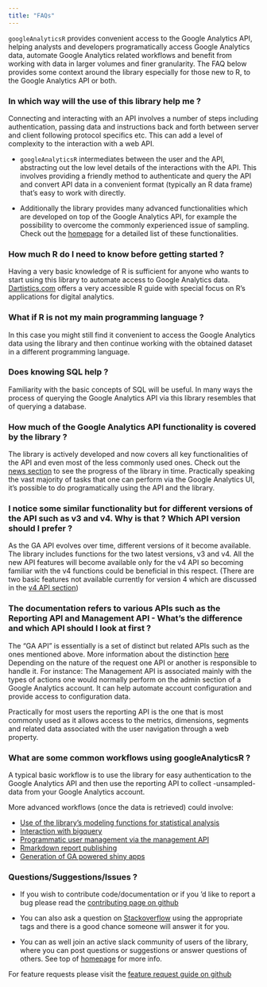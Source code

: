 ```yaml
---
title: "FAQs"
---
```


`googleAnalyticsR` provides convenient access to the Google Analytics API, helping analysts and developers programatically access Google Analytics data, automate Google Analytics related workflows and benefit from working with data in larger volumes and finer granularity. The FAQ below provides some context around the library especially for those new to R,  to the Google Analytics API or both. 

### In which way will the use of this library help me ? 

Connecting and interacting with an API involves a number of steps including authentication, passing data and instructions back and forth between server and client following protocol specifics etc. This can add a level of complexity to the interaction with a web API.

* `googleAnalyticsR` intermediates between the user and the API, abstracting out the low level details of the interactions with the API. This involves providing a friendly method to authenticate and query  the API  and convert API data in a convenient format (typically an R data frame) that's easy to work with directly.


* Additionally the library provides many advanced functionalities which are developed on top of the Google Analytics API, for example the possibility to overcome the commonly experienced issue of sampling. Check out the [homepage](http://code.markedmondson.me/googleAnalyticsR) for a detailed list of these functionalities. 

### How much R do I need to know before getting started  ?


Having a very basic knowledge of R is sufficient for anyone who wants to start using this library to automate access to Google Analytics data. [Dartistics.com](http://www.dartistics.com) offers a very accessible R guide with special focus on R's applications for digital analytics. 


### What if R is not my main programming language ?

In this case you might still find it convenient to access the Google Analytics data using the library and then continue working with the obtained dataset in a different programming language. 

### Does knowing SQL help ?

Familiarity with the basic concepts of SQL will be useful. In many ways the process of querying the Google Analytics API via this library resembles that of querying a database.


### How much of the Google Analytics API functionality is covered by the library ?

The library is actively developed  and now covers all key functionalities of the API and even most of the less commonly used ones. Check out the [news section](http://code.markedmondson.me/googleAnalyticsR/news/index.html)  to see the progress of the library in time. Practically speaking the vast majority of tasks that one can perform via the Google Analytics UI, it's possible to do programatically using the API and the library.

### I notice some similar functionality but for different versions of the API such as v3 and v4. Why is that  ? Which API version should I prefer ?

As the GA API evolves over time, different versions of it become available. The library includes functions for the two latest versions, v3 and v4. All the new API features will become available only for the v4 API so becoming familiar with the v4 functions could be beneficial in this respect. (There are two basic features not available currently for version 4 which are discussed in the [v4 API section](http://code.markedmondson.me/googleAnalyticsR/articles/v4.html))


### The documentation refers to various APIs such as the Reporting API and Management API -  What's the difference and which API should I look at first ? 

The "GA API" is essentially is a set of distinct but related APIs such as the ones mentioned above.
More information about the distinction [here]( https://developers.google.com/analytics/devguides/platform/)
Depending on the nature of the request one API or another is responsible to handle it. 
For instance: The Management API is associated mainly with the types of actions one would normally perform on the admin section of a Google Analytics account. It can help automate account configuration and provide access to configuration data. 

Practically for most users the reporting API is the one that is most commonly used as it allows access to the metrics, dimensions, segments and related data associated with the user navigation through a web property. 

### What are some common workflows using googleAnalyticsR  ?

A typical basic workflow is to use the library for easy authentication to the Google Analytics API and then use the reporting API to collect -unsampled- data from your Google Analytics account.

More advanced workflows (once the data is retrieved) could involve:

* [Use of the library's modeling functions for statistical analysis](http://code.markedmondson.me/googleAnalyticsR/articles/models.html)
* [Interaction with bigquery](http://code.markedmondson.me/googleAnalyticsR/articles/big-query.html)
* [Programmatic user management via the management API](http://code.markedmondson.me/googleAnalyticsR/articles/management.html)
* [Rmarkdown report publishing](http://code.markedmondson.me/googleAnalyticsR/articles/rmarkdown.html)
* [Generation of GA powered shiny apps](http://code.markedmondson.me/googleAnalyticsR/articles/shiny.html)


### Questions/Suggestions/Issues ? 

* If you wish to contribute code/documentation or if you 'd like to report a bug please read the [contributing page on github](https://github.com/MarkEdmondson1234/googleAnalyticsR/blob/master/CONTRIBUTING)

* You can also ask a question on [Stackoverflow](https://stackoverflow.com/search?q=googleanalyticsR) using the appropriate tags and there is a good chance someone will answer it for you.

* You can as well join an active slack community of users of the library, where you can post questions or suggestions or answer questions of others. See top of [homepage](http://code.markedmondson.me/googleAnalyticsR) for more info. 

For feature requests please visit the [feature request guide on github](https://github.com/MarkEdmondson1234/googleAnalyticsR/blob/master/.github/ISSUE_TEMPLATE/feature_request.md)


